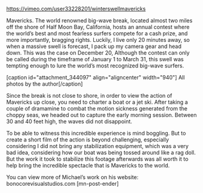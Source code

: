 https://vimeo.com/user33228201/winterswellmavericks

Mavericks. The world renowned big-wave break, located almost two miles off the shore of Half Moon Bay, California, hosts an annual contest where the world’s best and most fearless surfers compete for a cash prize, and more importantly, bragging rights. Luckily, I live only 20 minutes away, so when a massive swell is forecast, I pack up my camera gear and head down. This was the case on December 20, Although the contest can only be called during the timeframe of January 1 to March 31, this swell was tempting enough to lure the world’s most recognized big-wave surfers. 

[caption id="attachment_344097" align="aligncenter" width="940"] All photos by the author[/caption]
 
Since the break is not close to shore, in order to view the action of Mavericks up close, you need to charter a boat or a jet ski. After taking a couple of dramamine to combat the motion sickness generated from the choppy seas, we headed out to capture the early morning session. Between 30 and 40 feet high, the waves did not disappoint. 


  
To be able to witness this incredible experience is mind boggling. But to create a short film of the action is beyond challenging, especially considering I did not bring any stabilization equipment, which was a very bad idea, considering how our boat was being tossed around like a rag doll. But the work it took to stabilize this footage afterwards was all worth it to help bring the incredible spectacle that is Mavericks to the world. 
 
You can view more of Michael’s work on his website: bonocorevisualstudios.com [mn-post-ender]